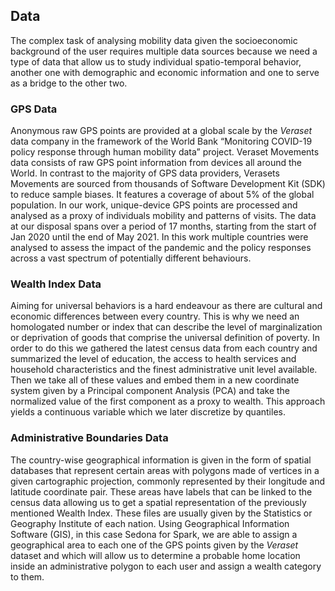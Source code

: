 ## Data {#data}

The complex task of analysing mobility data given the socioeconomic background of the user requires multiple data sources
because we need a type of data that allow us to study individual spatio-temporal behavior, another one with demographic and
economic information and one to serve as a bridge to the other two.

### GPS Data
Anonymous raw GPS points are provided at a global scale by the *Veraset* data company in the framework
of the World Bank “Monitoring COVID-19 policy response through human mobility data” project.
Veraset Movements data consists of raw GPS point information from devices all around the World.
In contrast to the majority of GPS data providers, Verasets Movements are sourced from thousands of
Software Development Kit (SDK) to reduce sample biases.
It features a coverage of about 5\% of the global population.
In our work, unique-device GPS points are processed and analysed as a proxy of individuals mobility and patterns of visits.
The data at our disposal spans over a period of 17 months, starting from the start of Jan 2020 until the end of May 2021.
In this work multiple countries were analysed to assess the impact of the pandemic and the policy responses across a vast
spectrum of potentially different behaviours.


### Wealth Index Data

Aiming for universal behaviors is a hard endeavour as there are cultural and economic differences between every country.
This is why we need an homologated number or index that can describe the level of marginalization or deprivation of goods
that comprise the universal definition of poverty. In order to do this we gathered the latest census data from each country
and summarized the level of education, the access to health services and household characteristics and the finest administrative
unit level available. Then we take all of these values and embed them in a new coordinate system given by a Principal component
Analysis (PCA) and take the normalized value of the first component as a proxy to wealth. This approach yields a continuous variable
which we later discretize by quantiles.

### Administrative Boundaries Data

The country-wise geographical information is given in the form of spatial databases that represent certain areas
with polygons made of vertices in a given cartographic projection, commonly represented by their longitude and latitude
coordinate pair. These areas have labels that can be linked to the census data allowing us to get a spatial representation
of the previously mentioned Wealth Index. These files are usually given by the Statistics or Geography Institute of each nation.
Using Geographical Information Software (GIS), in this case Sedona for Spark, we are able to assign a geographical area to
each one of the GPS points given by the *Veraset* dataset and which will allow us to determine a probable home location
inside an administrative polygon to each user and assign a wealth category to them.
